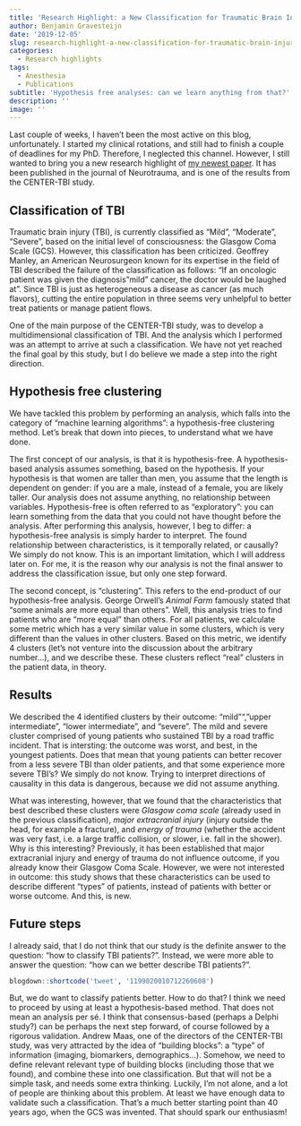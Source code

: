 ```yaml
---
title: 'Research Highlight: a New Classification for Traumatic Brain Injury'
author: Benjamin Gravesteijn
date: '2019-12-05'
slug: research-highlight-a-new-classification-for-traumatic-brain-injury
categories:
  - Research highlights
tags:
  - Anesthesia
  - Publications
subtitle: 'Hypothesis free analyses: can we learn anything from that?'
description: ''
image: ''
---
```


Last couple of weeks, I haven't been the most active on this blog, unfortunately. I started my clinical rotations, and still had to finish a couple of deadlines for my PhD. Therefore, I neglected this channel. However, I still wanted to bring you a new research highlight of [my newest paper](https://www.liebertpub.com/doi/abs/10.1089/neu.2019.6764). It has been published in the journal of Neurotrauma, and is one of the results from the CENTER-TBI study.

## Classification of TBI
Traumatic brain injury (TBI), is currently classified as "Mild", "Moderate", "Severe", based on the initial level of consciousness: the Glasgow Coma Scale (GCS). However, this classification has been criticized. Geoffrey Manley, an American Neurosurgeon known for its expertise in the field of TBI described the failure of the classification as follows: "If an oncologic patient was given the diagnosis "mild" cancer, the doctor would be laughed at". Since TBI is just as heterogeneous a disease as cancer (as much flavors), cutting the entire population in three seems very unhelpful to better treat patients or manage patient flows.

One of the main purpose of the CENTER-TBI study, was to develop a multidimensional classification of TBI. And the analysis which I performed was an attempt to arrive at such a classification. We have not yet reached the final goal by this study, but I do believe we made a step into the right direction.

## Hypothesis free clustering
We have tackled this problem by performing an analysis, which falls into the category of "machine learning algorithms": a hypothesis-free clustering method. Let's break that down into pieces, to understand what we have done. 

The first concept  of our analysis, is that it is hypothesis-free. A hypothesis-based analysis assumes something, based on the hypothesis. If your hypothesis is that women are taller than men, you assume that the length is dependent on gender: íf you are a male, instead of a female, you are likely taller. Our analysis does not assume anything, no relationship between variables. Hypothesis-free is often referred to as "exploratory": you can learn something from the data that you could not have thought before the analysis. After performing this analysis, however, I beg to differ: a hypothesis-free analysis is simply harder to interpret. The found relationship between characteristics, is it temporally related, or causally? We simply do not know. This is an important limitation, which I will address later on. For me, it is the reason why our analysis is not the final answer to address the classification issue, but only one step forward.

The second concept, is "clustering". This refers to the end-product of our hypothesis-free analysis. George Orwell's _Animal Farm_ famously stated that "some animals are more equal than others". Well, this analysis tries to find patients who are "more equal" than others. For all patients, we calculate some metric which has a very similar value in some clusters, which is very different than the values in other clusters. Based on this metric, we identify 4 clusters (let's not venture into the discussion about the arbitrary number...), and we describe these. These clusters reflect "real" clusters in the patient data, in theory.

## Results
We described the 4 identified clusters by their outcome: "mild"", "upper intermediate", "lower intermediate", and "severe". The mild and severe cluster comprised of young patients who sustained TBI by a road traffic incident. That is intersting: the outcome was worst, and best, in the youngest patients. Does that mean that young patients can better recover from a less severe TBI than older patients, and that some experience more severe TBI's? We simply do not know. Trying to interpret directions of causality in this data is dangerous, because we did not assume anything. 

What was interesting, however, that we found that the characteristics that best described these clusters were _Glasgow coma scale_ (already used in the previous classification), _major extracranial injury_ (injury outside the head, for example a fracture), and _energy of trauma_ (whether the accident was very fast, i.e. a large traffic collision, or slower, i.e. fall in the shower). Why is this interesting? Previously, it has been established that major extracranial injury and energy of trauma do not influence outcome, if you already know their Glasgow Coma Scale. However, we were not interested in outcome: this study shows that these characteristics can be used to describe different "types" of patients, instead of patients with better or worse outcome. And this, is new. 

## Future steps
I already said, that I do not think that our study is the definite answer to the question: "how to classify TBI patients?". Instead, we were more able to answer the question: "how can we better describe TBI patients?".

```r
blogdown::shortcode('tweet', '1199020010712260608')
```

But, we do want to classify patients better. How to do that? I think we need to proceed by using at least a hypothesis-based method. That does not mean an analysis per sé. I think that consensus-based (perhaps a Delphi study?) can be perhaps the next step forward, of course followed by a rigorous validation. Andrew Maas, one of the directors of the CENTER-TBI study, was very attracted by the idea of "building blocks": a "type" of information (imaging, biomarkers, demographics...). Somehow, we need to define relevant relevant type of building blocks (including those that we found), and combine these into one classification. But that will not be a simple task, and needs some extra thinking. Luckily, I'm not alone, and a lot of people are thinking about this problem. At least we have enough data to validate such a classification. That's a much better starting point than 40 years ago, when the GCS was invented. That should spark our enthusiasm! 

